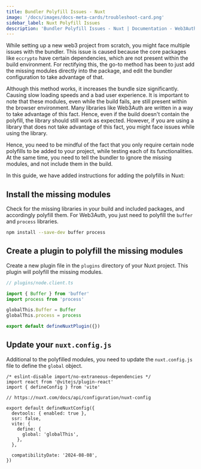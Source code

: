 ```yaml
---
title: Bundler Polyfill Issues - Nuxt
image: '/docs/images/docs-meta-cards/troubleshoot-card.png'
sidebar_label: Nuxt Polyfill Issues
description: 'Bundler Polyfill Issues - Nuxt | Documentation - Web3Auth'
---
```


While setting up a new web3 project from scratch, you might face multiple issues with the bundler. This issue is caused because the core packages like `eccrypto` have certain dependencies, which are not present within the build environment. For rectifying this, the go-to method has been to just add the missing modules directly into the package, and edit the bundler configuration to take advantage of that.

Although this method works, it increases the bundle size significantly. Causing slow loading speeds and a bad user experience. It is important to note that these modules, even while the build fails, are still present within the browser environment. Many libraries like Web3Auth are written in a way to take advantage of this fact. Hence, even if the build doesn't contain the polyfill, the library should still work as expected. However, if you are using a library that does not take advantage of this fact, you might face issues while using the library.

Hence, you need to be mindful of the fact that you only require certain node polyfills to be added to your project, while testing each of its functionalities. At the same time, you need to tell the bundler to ignore the missing modules, and not include them in the build.

In this guide, we have added instructions for adding the polyfills in Nuxt:

## Install the missing modules

Check for the missing libraries in your build and included packages, and accordingly polyfill them. For Web3Auth, you just need to polyfill the `buffer` and `process` libraries.

```bash npm2yarn
npm install --save-dev buffer process
```

## Create a plugin to polyfill the missing modules

Create a new plugin file in the `plugins` directory of your Nuxt project. This plugin will polyfill the missing modules.

```javascript title:"node.client.ts"
// plugins/node.client.ts

import { Buffer } from 'buffer'
import process from 'process'

globalThis.Buffer = Buffer
globalThis.process = process

export default defineNuxtPlugin({})
```

## Update your `nuxt.config.js`

Additional to the polyfilled modules, you need to update the `nuxt.config.js` file to define the `global` object.

```tsx
/* eslint-disable import/no-extraneous-dependencies */
import react from '@vitejs/plugin-react'
import { defineConfig } from 'vite'

// https://nuxt.com/docs/api/configuration/nuxt-config

export default defineNuxtConfig({
  devtools: { enabled: true },
  ssr: false,
  vite: {
    define: {
      global: 'globalThis',
    },
  },

  compatibilityDate: '2024-08-08',
})
```
